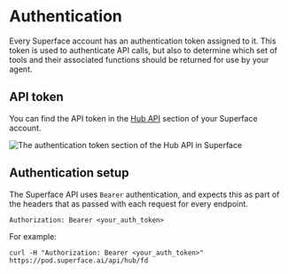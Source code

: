 # Authentication

Every Superface account has an authentication token assigned to it. This token is used to authenticate API calls, but also to determine which set of tools and their associated functions should be returned for use by your agent.

## API token

You can find the API token in the [Hub API](https://pod.superface.ai/hub/api) section of your Superface account.

![The authentication token section of the Hub API in Superface](/img/api/hub-api-auth-token.png)

## Authentication setup

The Superface API uses `Bearer` authentication, and expects this as part of the headers that as passed with each request for every endpoint.

```
Authorization: Bearer <your_auth_token>
```

For example:

```curl
curl -H "Authorization: Bearer <your_auth_token>" https://pod.superface.ai/api/hub/fd
```
